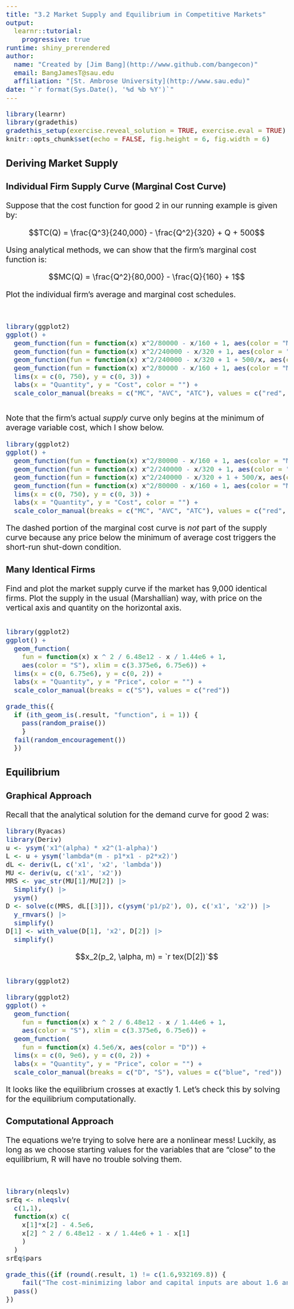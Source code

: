 ```yaml
---
title: "3.2 Market Supply and Equilibrium in Competitive Markets"
output: 
  learnr::tutorial: 
    progressive: true
runtime: shiny_prerendered
author: 
  name: "Created by [Jim Bang](http://www.github.com/bangecon)"
  email: BangJamesT@sau.edu
  affiliation: "[St. Ambrose University](http://www.sau.edu)"
date: "`r format(Sys.Date(), '%d %b %Y')`"
---
```


<style type="text/css">
h1{font-size: 24pt}
h2{font-size: 20pt}
h3{font-size: 18pt}
h4,h5,h6{font-size: 16pt}
body{font-size: 16pt}
#doc-metadata {
  margin-bottom: 10px;
  font-size: 0.66em;
}
</style>

```r
library(learnr)
library(gradethis)
gradethis_setup(exercise.reveal_solution = TRUE, exercise.eval = TRUE)
knitr::opts_chunk$set(echo = FALSE, fig.height = 6, fig.width = 6)
```

## Deriving Market Supply

### Individual Firm Supply Curve (Marginal Cost Curve)

Suppose that the cost function for good 2 in our running example is given by: 

$$TC(Q) = \frac{Q^3}{240,000} - \frac{Q^2}{320} + Q + 500$$

Using analytical methods, we can show that the firm's marginal cost function is: 

$$MC(Q) = \frac{Q^2}{80,000} - \frac{Q}{160} + 1$$

Plot the individual firm's average and marginal cost schedules. 

```r

```


```r

```


```r
library(ggplot2)
ggplot() + 
  geom_function(fun = function(x) x^2/80000 - x/160 + 1, aes(color = "MC"), xlim = c(375, 750)) + 
  geom_function(fun = function(x) x^2/240000 - x/320 + 1, aes(color = "AVC")) +
  geom_function(fun = function(x) x^2/240000 - x/320 + 1 + 500/x, aes(color = "ATC")) +
  geom_function(fun = function(x) x^2/80000 - x/160 + 1, aes(color = "MC"), linetype = 'dashed') + 
  lims(x = c(0, 750), y = c(0, 3)) + 
  labs(x = "Quantity", y = "Cost", color = "") + 
  scale_color_manual(breaks = c("MC", "AVC", "ATC"), values = c("red", "magenta", "purple"))
```

```r

```

Note that the firm's actual *supply* curve only begins at the minimum of average variable cost, which I show below. 

```r
library(ggplot2)
ggplot() + 
  geom_function(fun = function(x) x^2/80000 - x/160 + 1, aes(color = "MC"), xlim = c(375, 750)) + 
  geom_function(fun = function(x) x^2/240000 - x/320 + 1, aes(color = "AVC")) +
  geom_function(fun = function(x) x^2/240000 - x/320 + 1 + 500/x, aes(color = "ATC")) +
  geom_function(fun = function(x) x^2/80000 - x/160 + 1, aes(color = "MC"), linetype = 'dashed') + 
  lims(x = c(0, 750), y = c(0, 3)) + 
  labs(x = "Quantity", y = "Cost", color = "") + 
  scale_color_manual(breaks = c("MC", "AVC", "ATC"), values = c("red", "magenta", "purple"))
```

The dashed portion of the marginal cost curve is *not* part of the supply curve because any price below the minimum of average cost triggers the short-run shut-down condition. 

### Many Identical Firms

Find and plot the market supply curve if the market has 9,000 identical firms. Plot the supply in the usual (Marshallian) way, with price on the vertical axis and quantity on the horizontal axis. 

```r

```

```r
library(ggplot2)
ggplot() + 
  geom_function(
    fun = function(x) x ^ 2 / 6.48e12 - x / 1.44e6 + 1, 
    aes(color = "S"), xlim = c(3.375e6, 6.75e6)) + 
  lims(x = c(0, 6.75e6), y = c(0, 2)) +
  labs(x = "Quantity", y = "Price", color = "") + 
  scale_color_manual(breaks = c("S"), values = c("red"))
```

```r
grade_this({
  if (ith_geom_is(.result, "function", i = 1)) {
    pass(random_praise())
    }
  fail(random_encouragement())
  })
```

## Equilibrium 

### Graphical Approach

Recall that the analytical solution for the demand curve for good 2 was:

```r
library(Ryacas)
library(Deriv)
u <- ysym('x1^(alpha) * x2^(1-alpha)')
L <- u + ysym('lambda*(m - p1*x1 - p2*x2)')
dL <- deriv(L, c('x1', 'x2', 'lambda'))
MU <- deriv(u, c('x1', 'x2'))
MRS <- yac_str(MU[1]/MU[2]) |> 
  Simplify() |> 
  ysym()
D <- solve(c(MRS, dL[[3]]), c(ysym('p1/p2'), 0), c('x1', 'x2')) |> 
  y_rmvars() |>
  simplify()
D[1] <- with_value(D[1], 'x2', D[2]) |> 
  simplify()
```

$$x_2(p_2, \alpha, m) = `r tex(D[2])`$$

```r

```

```r
library(ggplot2)
```

```r
library(ggplot2)
ggplot() + 
  geom_function(
    fun = function(x) x ^ 2 / 6.48e12 - x / 1.44e6 + 1, 
    aes(color = "S"), xlim = c(3.375e6, 6.75e6)) + 
  geom_function(
    fun = function(x) 4.5e6/x, aes(color = "D")) + 
  lims(x = c(0, 9e6), y = c(0, 2)) +
  labs(x = "Quantity", y = "Price", color = "") + 
  scale_color_manual(breaks = c("D", "S"), values = c("blue", "red"))
```

It looks like the equilibrium crosses at exactly 1. Let's check this by solving for the equilibrium computationally. 

### Computational Approach

The equations we're trying to solve here are a nonlinear mess! Luckily, as long as we choose starting values for the variables that are "close" to the equilibrium, R will have no trouble solving them. 

```r

```

```r

```

```r
library(nleqslv)
srEq <- nleqslv(
  c(1,1), 
  function(x) c(
    x[1]*x[2] - 4.5e6,
    x[2] ^ 2 / 6.48e12 - x / 1.44e6 + 1 - x[1]
    )
  )
srEq$pars
```

```r
grade_this({if (round(.result, 1) != c(1.6,932169.8)) { 
    fail("The cost-minimizing labor and capital inputs are about 1.6 and 932170.") }
  pass()
})
```
